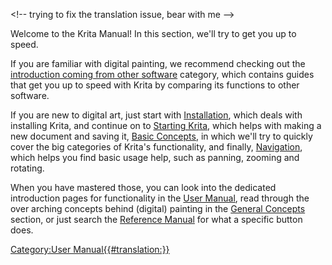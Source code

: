 &lt;!-- trying to fix the translation issue, bear with me -->

Welcome to the Krita Manual! In this section, we'll try to get you up to speed.

If you are familiar with digital painting, we recommend checking out the [[Special:MyLanguage/Category:Introduction_coming_from_other_software|introduction coming from other software]] category, which contains guides that get you up to speed with Krita by comparing its functions to other software.

If you are new to digital art, just start with [[Special:MyLanguage/Installation|Installation]], which deals with installing Krita, and continue on to [[Special:MyLanguage/Starting Krita|Starting Krita]], which helps with making a new document and saving it, [[Special:MyLanguage/Basic Concepts|Basic Concepts]], in which we'll try to quickly cover the big categories of Krita's functionality, and finally, [[Special:MyLanguage/Navigation|Navigation]], which helps you find basic usage help, such as panning, zooming and rotating.

When you have mastered those, you can look into the dedicated introduction pages for functionality in the [[Special:MyLanguage/Category:User Manual|User Manual]], read through the over arching concepts behind (digital) painting in the [[Special:MyLanguage/Category:General Concepts|General Concepts]] section, or just search the [[Special:MyLanguage/Category:Reference Manual|Reference Manual]] for what a specific button does.

[[Category:User Manual{{#translation:}}]]
